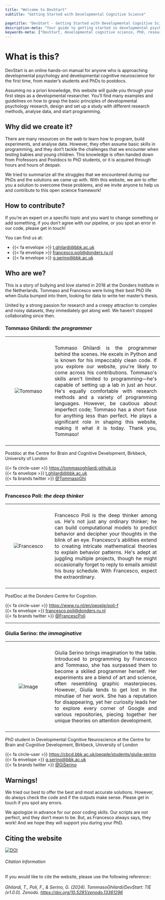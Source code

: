 ```yaml
---
title: "Welcome to DevStart"
subtitle: "Getting Started with Developmental Cognitive Science"

pagetitle: "DevStart - Getting Started with Developmental Cognitive Science"
description-meta: "Your guide to getting started in developmental psychology and developmental cognitive neuroscience. Learn about research methods, data analysis, and programming for your PhD journey."
keywords-meta: ["DevStart, developmental cognitive science, PhD, research methods, data analysis,programming, neuroscience, psychology, developmental research, developmental science"]
---
```


# What is this?

DevStart is an online hands-on manual for anyone who is approaching developmental psychology and developmental cognitive neuroscience for the first time, from master's students and PhDs to postdocs. 

Assuming no a priori knowledge, this website will guide you through your first steps as a developmental researcher. You'll find many examples and guidelines on how to grasp the basic principles of developmental psychology research, design and set up a study with different research methods, analyse data, and start programming.

## Why did we create it?

There are many resources on the web to learn how to program, build experiments, and analyse data. However, they often assume basic skills in programming, and they don't tackle the challenges that we encounter when testing babies and young children. This knowledge is often handed down from Professors and Postdocs to PhD students, or it is acquired through hours and hours of despair. 

We tried to summarize all the struggles that we encountered during our PhDs and the solutions we came up with. With this website, we aim to offer you a solution to overcome these problems, and we invite anyone to help us and contribute to this open science framework! 

## How to contribute?

If you're an expert on a specific topic and you want to change something or add something, if you don't agree with our pipeline, or you spot an error in our code, please get in touch! 

You can find us at:

-   {{< fa envelope >}} [t.ghilardi\@bbk.ac.uk](mailto:t.ghilardi@bbk.ac.uk)\
-   {{< fa envelope >}} [francesco.poli\@donders.ru.nl](mailto:francesco.poli@donders.ru.nl)\
-   {{< fa envelope >}} [g.serino\@bbk.ac.uk](mailto:g.serino@bbk.ac.uk)\

## Who are we?

This is a story of bullying and love started in 2018 at the Donders Institute in the Netherlands. Tommaso and Francesco were living their best PhD life when Giulia bumped into them, looking for data to write her master's thesis.

United by a strong passion for research and a creepy attraction to complex and noisy datasets, they immediately got along well. We haven't stopped collaborating since then.

### Tommaso Ghilardi: *the programmer*

```{=html}
<table style="width: 100%; border-collapse: collapse; border: none;">
       <tr>
           <td style="width: 30%; padding: 10px; vertical-align: middle; text-align: center; border: none;">
               <img src="images/welcome/Tommaso.jpg" alt="Tommaso" style="max-width: 100%;">
           </td>
           <td style="width: 70%; padding: 10px; text-align: justify; border: none;">
               <p>Tommaso Ghilardi is the programmer behind the scenes. He excels in Python and is known for his impeccably clean code. If you explore our website, you're likely to come across his contributions. Tommaso's skills aren't limited to programming—he's capable of setting up a lab in just an hour. He's equally comfortable with research methods and a variety of programming languages. However, be cautious about imperfect code; Tommaso has a short fuse for anything less than perfect. He plays a significant role in shaping this website, making it what it is today. Thank you, Tommaso!
               </p>
           </td>
       </tr>
   </table>
```
Postdoc at the Centre for Brain and Cognitive Development, Birkbeck, University of London

{{< fa circle-user >}} <https://tommasoghilardi.github.io>\
{{< fa envelope >}} [t.ghilardi\@bbk.ac.uk](mailto:t.ghilardi@bbk.ac.uk)\
{{< fa brands twitter >}} [\@TommasoGhi](https://twitter.com/tommasoghi)

------------------------------------------------------------------------

### Francesco Poli: *the deep thinker*

```{=html}
<table style="width: 100%; border-collapse: collapse; border: none;">
       <tr>
           <td style="width: 30%; padding: 10px; vertical-align: middle; text-align: center; border: none;">
               <img src="images/welcome/Francesco.jpeg" alt="Francesco" style="max-width: 100%;">
           </td>
           <td style="width: 70%; padding: 10px; text-align: justify; border: none;">
               <p>Francesco Poli is the deep thinker among us. He's not just any ordinary thinker; he can build computational models to predict behavior and decipher your thoughts in the blink of an eye. Francesco's abilities extend to creating intricate mathematical theories to explain behavior patterns. He's adept at juggling multiple projects, though he might occasionally forget to reply to emails amidst his busy schedule. With Francesco, expect the extraordinary.
               </p>
           </td>
       </tr>
   </table>
```
PostDoc at the Donders Centre for Cognition.

{{< fa circle-user >}} <https://www.ru.nl/en/people/poli-f>\
{{< fa envelope >}} [francesco.poli\@donders.ru.nl](mailto:francesco.poli@donders.ru.nl)\
{{< fa brands twitter >}} [\@FrancescPoli](https://twitter.com/FrancescPoli)

------------------------------------------------------------------------

### Giulia Serino: *the immaginative*

```{=html}
<table style="width: 100%; border-collapse: collapse; border: none;">
       <tr>
           <td style="width: 30%; padding: 10px; vertical-align: middle; text-align: center; border: none;">
               <img src="images/welcome/Giulia.png" alt="Image" style="max-width: 100%;">
           </td>
           <td style="width: 70%; padding: 10px; text-align: justify; border: none;">
               <p>Giulia Serino brings imagination to the table. Introduced to programming by Francesco and Tommaso, she has surpassed them to become a skilled programmer herself. Her experiments are a blend of art and science, often resembling graphic masterpieces. However, Giulia tends to get lost in the minutiae of her work. She has a reputation for disappearing, yet her curiosity leads her to explore every corner of Google and various repositories, piecing together her unique theories on attention development.
               </p>
           </td>
       </tr>
   </table>
```
PhD student in Developmental Cognitive Neuroscience at the Centre for Brain and Cognitive Development, Birkbeck, University of London

{{< fa circle-user >}} <https://cbcd.bbk.ac.uk/people/students/giulia-serino>\
{{< fa envelope >}} [g.serino\@bbk.ac.uk](mailto:g.serino@bbk.ac.uk)\
{{< fa brands twitter >}} [\@GiSerino](https://twitter.com/GiSerino)

## Warnings!

We tried our best to offer the best and most accurate solutions. However, do always check the code and if the outputs make sense. Please get in touch if you spot any errors.

We apologize in advance for our poor coding skills. Our scripts are not perfect, and they don't mean to be. But, as Francesco always says, they work! And we hope they will support you during your PhD.

## Citing the website

```{=html}
<div class="card">
  <div class="card-body">
    <a href="https://zenodo.org/doi/10.5281/zenodo.13361295">
      <img src="https://zenodo.org/badge/501816247.svg" alt="DOI" class="card-title">
    </a>
    <h6 class="card-subtitle mb-2 text-muted">Citation Information</h6>
    <p class="card-text">
      If you would like to cite the website, please use the following reference::<br><br>
      
      <i>Ghilardi, T., Poli, F., & Serino, G. (2024). TommasoGhilardi/DevStart: TIE (v1.0.0). Zenodo. <a href="https://doi.org/10.5281/zenodo.13361296">https://doi.org/10.5281/zenodo.13361296</a></i>
    </p>
  </div>
</div>
```
